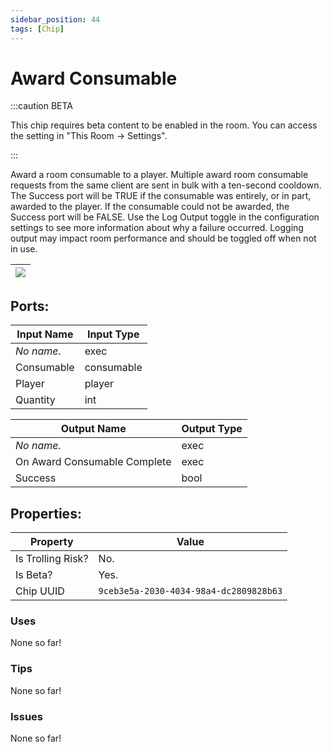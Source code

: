 ```yaml
---
sidebar_position: 44
tags: [Chip]
---
```


# Award Consumable
:::caution BETA

This chip requires beta content to be enabled in the room. You can access the setting in "This Room -> Settings".

:::

Award a room consumable to a player. Multiple award room consumable requests from the same client are sent in bulk with a ten-second cooldown. The Success port will be TRUE if the consumable was entirely, or in part, awarded to the player. If the consumable could not be awarded, the Success port will be FALSE. Use the Log Output toggle in the configuration settings to see more information about why a failure occurred. Logging output may impact room performance and should be toggled off when not in use.

| ![](https://images-ext-2.discordapp.net/external/MPmIaQzlEPmgGWlgi-WxBBXt0Bjv_zWPkg1y1f_sy3s/https/www.recroomcircuits.com/image/circuit/absolute-value?width=206&height=108) |
|-----|

## Ports:

| Input Name | Input Type |
|-----------|-----------|
| *No name.* | exec |
| Consumable | consumable |
| Player | player |
| Quantity | int |

| Output Name | Output Type |
|-----------|-----------|
| *No name.* | exec |
| On Award Consumable Complete | exec |
| Success | bool |

## Properties:

| Property  | Value |
|-------------------|-----------|
| Is Trolling Risk? | No. |
| Is Beta? | Yes. |
| Chip UUID | `9ceb3e5a-2030-4034-98a4-dc2809828b63` |

### Uses

None so far!

### Tips

None so far!

### Issues

None so far!